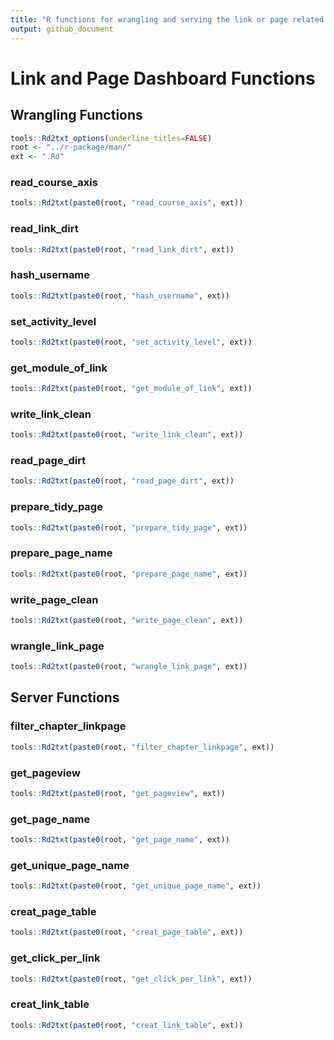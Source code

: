 ```yaml
---
title: "R functions for wrangling and serving the link or page related data"
output: github_document
---
```


# Link and Page Dashboard Functions

## Wrangling Functions

```r
tools::Rd2txt_options(underline_titles=FALSE)
root <- "../r-package/man/"
ext <- ".Rd"
```


### read_course_axis

```r
tools::Rd2txt(paste0(root, "read_course_axis", ext))
```


### read_link_dirt

```r
tools::Rd2txt(paste0(root, "read_link_dirt", ext))
```


### hash_username

```r
tools::Rd2txt(paste0(root, "hash_username", ext))
```


### set_activity_level

```r
tools::Rd2txt(paste0(root, "set_activity_level", ext))
```


### get_module_of_link

```r
tools::Rd2txt(paste0(root, "get_module_of_link", ext))
```

### write_link_clean 

```r
tools::Rd2txt(paste0(root, "write_link_clean", ext))
```

### read_page_dirt

```r
tools::Rd2txt(paste0(root, "read_page_dirt", ext))
```


### prepare_tidy_page

```r
tools::Rd2txt(paste0(root, "prepare_tidy_page", ext))
```


### prepare_page_name

```r
tools::Rd2txt(paste0(root, "prepare_page_name", ext))
```

### write_page_clean 

```r
tools::Rd2txt(paste0(root, "write_page_clean", ext))
```

### wrangle_link_page

```r
tools::Rd2txt(paste0(root, "wrangle_link_page", ext))
```


## Server Functions


### filter_chapter_linkpage

```r
tools::Rd2txt(paste0(root, "filter_chapter_linkpage", ext))
```


### get_pageview 

```r
tools::Rd2txt(paste0(root, "get_pageview", ext))
```


### get_page_name  

```r
tools::Rd2txt(paste0(root, "get_page_name", ext))
```


### get_unique_page_name

```r
tools::Rd2txt(paste0(root, "get_unique_page_name", ext))
```


### creat_page_table

```r
tools::Rd2txt(paste0(root, "creat_page_table", ext))
```


### get_click_per_link

```r
tools::Rd2txt(paste0(root, "get_click_per_link", ext))
```

### creat_link_table

```r
tools::Rd2txt(paste0(root, "creat_link_table", ext))
```
